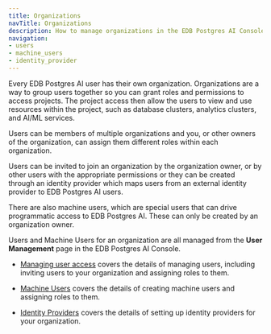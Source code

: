 ```yaml
---
title: Organizations
navTitle: Organizations
description: How to manage organizations in the EDB Postgres AI Console.
navigation:
- users
- machine_users
- identity_provider
---
```


Every EDB Postgres AI user has their own organization. 
Organizations are a way to group users together so you can grant roles and permissions to access projects. 
The project access then allow the users to view and use resources within the project, such as database clusters, analytics clusters, and AI/ML services.

Users can be members of multiple organizations and you, or other owners of the organization, can assign them different roles within each organization.

Users can be invited to join an organization by the organization owner, or by other users with the appropriate permissions or they can be created through an identity provider which maps users from an external identity provider to EDB Postgres AI users.

There are also machine users, which are special users that can drive programmatic access to EDB Postgres AI. These can only be created by an organization owner.

Users and Machine Users for an organization are all managed from the **User Management** page in the EDB Postgres AI Console.

* [Managing user access](./users) covers the details of managing users, including inviting users to your organization and assigning roles to them.

* [Machine Users](./machine_users/) covers the details of creating machine users and assigning roles to them.

* [Identity Providers](./identity_provider/) covers the details of setting up identity providers for your organization.




